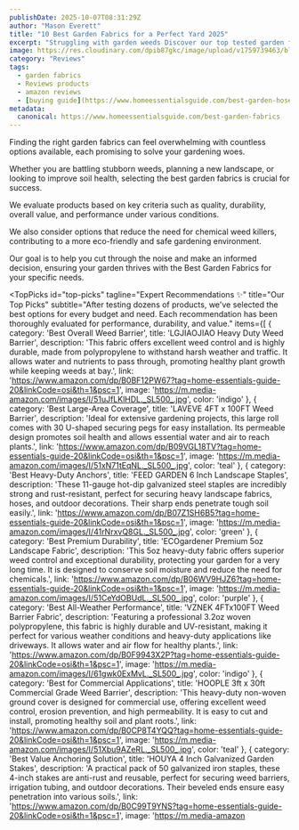 ```yaml
---
publishDate: 2025-10-07T08:31:29Z
author: "Mason Everett"
title: "10 Best Garden Fabrics for a Perfect Yard 2025"
excerpt: "Struggling with garden weeds Discover our top tested garden fabrics that truly work. Get a beautiful, weed-free garden with our expert recommendations."
image: https://res.cloudinary.com/dpib87gkc/image/upload/v1759739463/blog_image_1759739463_izsum2.webp
category: "Reviews"
tags:
  - garden fabrics
  - Reviews products
  - amazon reviews
  - [buying guide](https://www.homeessentialsguide.com/best-garden-hose)
metadata:
  canonical: https://www.homeessentialsguide.com/best-garden-fabrics
---
```



<p>
  Finding the right garden fabrics can feel overwhelming with countless options available, each promising to solve your gardening woes.
</p>
<p>
  Whether you are battling stubborn weeds, planning a new landscape, or looking to improve soil health, selecting the best garden fabrics is crucial for success.
</p>
<p>
  We evaluate products based on key criteria such as quality, durability, overall value, and performance under various conditions.
</p>
<p>
  We also consider options that reduce the need for chemical weed killers, contributing to a more eco-friendly and safe gardening environment.
</p>
<p>
  Our goal is to help you cut through the noise and make an informed decision, ensuring your garden thrives with the Best Garden Fabrics for your specific needs.
</p>

<TopPicks
  id="top-picks"
  tagline="Expert Recommendations ✨"
  title="Our Top Picks"
  subtitle="After testing dozens of products, we've selected the best options for every budget and need. Each recommendation has been thoroughly evaluated for performance, durability, and value."
  items={[
    {
      category: 'Best Overall Weed Barrier',
      title: 'LGJIAOJIAO Heavy Duty Weed Barrier',
      description: 'This fabric offers excellent weed control and is highly durable, made from polypropylene to withstand harsh weather and traffic. It allows water and nutrients to pass through, promoting healthy plant growth while keeping weeds at bay.',
      link: 'https://www.amazon.com/dp/B0BF12PW67?tag=home-essentials-guide-20&linkCode=osi&th=1&psc=1',
      image: 'https://m.media-amazon.com/images/I/51uJfLKlHDL._SL500_.jpg',
      color: 'indigo'
    },
    {
      category: 'Best Large-Area Coverage',
      title: 'LAVEVE 4FT x 100FT Weed Barrier',
      description: 'Ideal for extensive gardening projects, this large roll comes with 30 U-shaped securing pegs for easy installation. Its permeable design promotes soil health and allows essential water and air to reach plants.',
      link: 'https://www.amazon.com/dp/B09VGL18TV?tag=home-essentials-guide-20&linkCode=osi&th=1&psc=1',
      image: 'https://m.media-amazon.com/images/I/51xN71tEqNL._SL500_.jpg',
      color: 'teal'
    },
    {
      category: 'Best Heavy-Duty Anchors',
      title: 'FEED GARDEN 6 Inch Landscape Staples',
      description: 'These 11-gauge hot-dip galvanized steel staples are incredibly strong and rust-resistant, perfect for securing heavy landscape fabrics, hoses, and outdoor decorations. Their sharp ends penetrate tough soil easily.',
      link: 'https://www.amazon.com/dp/B07Z1SH6B5?tag=home-essentials-guide-20&linkCode=osi&th=1&psc=1',
      image: 'https://m.media-amazon.com/images/I/41rNrxvQ8GL._SL500_.jpg',
      color: 'green'
    },
    {
      category: 'Best Premium Durability',
      title: 'ECOgardener Premium 5oz Landscape Fabric',
      description: 'This 5oz heavy-duty fabric offers superior weed control and exceptional durability, protecting your garden for a very long time. It is designed to conserve soil moisture and reduce the need for chemicals.',
      link: 'https://www.amazon.com/dp/B06WV9HJZ6?tag=home-essentials-guide-20&linkCode=osi&th=1&psc=1',
      image: 'https://m.media-amazon.com/images/I/51CeYdOBUdL._SL500_.jpg',
      color: 'purple'
    },
    {
      category: 'Best All-Weather Performance',
      title: 'VZNEK 4FTx100FT Weed Barrier Fabric',
      description: 'Featuring a professional 3.2oz woven polypropylene, this fabric is highly durable and UV-resistant, making it perfect for various weather conditions and heavy-duty applications like driveways. It allows water and air flow for healthy plants.',
      link: 'https://www.amazon.com/dp/B0F9943X2P?tag=home-essentials-guide-20&linkCode=osi&th=1&psc=1',
      image: 'https://m.media-amazon.com/images/I/61gwk0ExMvL._SL500_.jpg',
      color: 'indigo'
    },
    {
      category: 'Best for Commercial Applications',
      title: 'HOOPLE 3ft x 30ft Commercial Grade Weed Barrier',
      description: 'This heavy-duty non-woven ground cover is designed for commercial use, offering excellent weed control, erosion prevention, and high permeability. It is easy to cut and install, promoting healthy soil and plant roots.',
      link: 'https://www.amazon.com/dp/B0CP8T4YQQ?tag=home-essentials-guide-20&linkCode=osi&th=1&psc=1',
      image: 'https://m.media-amazon.com/images/I/51Xbu9AZeRL._SL500_.jpg',
      color: 'teal'
    },
    {
      category: 'Best Value Anchoring Solution',
      title: 'HOUYA 4 Inch Galvanized Garden Stakes',
      description: 'A practical pack of 50 galvanized iron staples, these 4-inch stakes are anti-rust and reusable, perfect for securing weed barriers, irrigation tubing, and outdoor decorations. Their beveled ends ensure easy penetration into various soils.',
      link: 'https://www.amazon.com/dp/B0C99T9YNS?tag=home-essentials-guide-20&linkCode=osi&th=1&psc=1',
      image: 'https://m.media-amazon